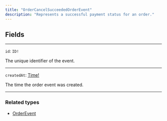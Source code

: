 ```yaml
---
title: "OrderCancelSucceededOrderEvent"
description: "Represents a successful payment status for an order."
---
```


## Fields

---

`id`: `ID!`

The unique identifier of the event.

---

`createdAt`: [Time!](/api-reference/time)

The time the order event was created.

---

### Related types

* [OrderEvent](/api-reference/orderevent)